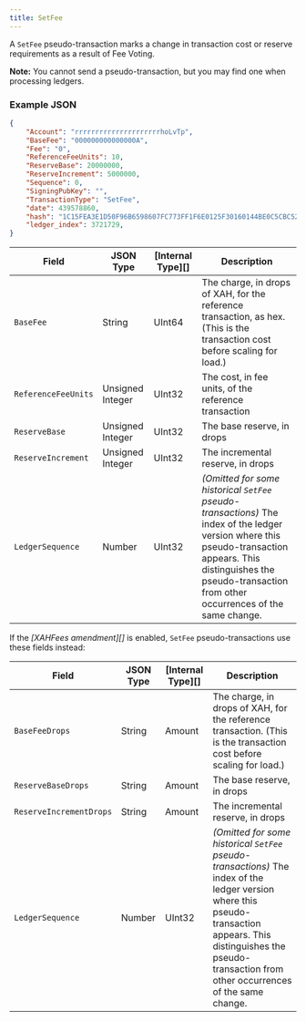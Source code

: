```yaml
---
title: SetFee
---
```

A `SetFee` pseudo-transaction marks a change in transaction cost or reserve requirements as a result of Fee Voting.

**Note:** You cannot send a pseudo-transaction, but you may find one when processing ledgers.

### Example JSON

```json
{
    "Account": "rrrrrrrrrrrrrrrrrrrrrhoLvTp",
    "BaseFee": "000000000000000A",
    "Fee": "0",
    "ReferenceFeeUnits": 10,
    "ReserveBase": 20000000,
    "ReserveIncrement": 5000000,
    "Sequence": 0,
    "SigningPubKey": "",
    "TransactionType": "SetFee",
    "date": 439578860,
    "hash": "1C15FEA3E1D50F96B6598607FC773FF1F6E0125F30160144BE0C5CBC52F5151B",
    "ledger_index": 3721729,
}
```

| Field               | JSON Type        | \[Internal Type]\[] | Description                                                                                                                                                                                                              |
| ------------------- | ---------------- | ------------------- | ------------------------------------------------------------------------------------------------------------------------------------------------------------------------------------------------------------------------ |
| `BaseFee`           | String           | UInt64              | The charge, in drops of XAH, for the reference transaction, as hex. (This is the transaction cost before scaling for load.)                                                                                              |
| `ReferenceFeeUnits` | Unsigned Integer | UInt32              | The cost, in fee units, of the reference transaction                                                                                                                                                                     |
| `ReserveBase`       | Unsigned Integer | UInt32              | The base reserve, in drops                                                                                                                                                                                               |
| `ReserveIncrement`  | Unsigned Integer | UInt32              | The incremental reserve, in drops                                                                                                                                                                                        |
| `LedgerSequence`    | Number           | UInt32              | _(Omitted for some historical `SetFee` pseudo-transactions)_ The index of the ledger version where this pseudo-transaction appears. This distinguishes the pseudo-transaction from other occurrences of the same change. |

If the _\[XAHFees amendment]\[]_ is enabled, `SetFee` pseudo-transactions use these fields instead:

| Field                   | JSON Type | \[Internal Type]\[] | Description                                                                                                                                                                                                              |
| ----------------------- | --------- | ------------------- | ------------------------------------------------------------------------------------------------------------------------------------------------------------------------------------------------------------------------ |
| `BaseFeeDrops`          | String    | Amount              | The charge, in drops of XAH, for the reference transaction. (This is the transaction cost before scaling for load.)                                                                                                      |
| `ReserveBaseDrops`      | String    | Amount              | The base reserve, in drops                                                                                                                                                                                               |
| `ReserveIncrementDrops` | String    | Amount              | The incremental reserve, in drops                                                                                                                                                                                        |
| `LedgerSequence`        | Number    | UInt32              | _(Omitted for some historical `SetFee` pseudo-transactions)_ The index of the ledger version where this pseudo-transaction appears. This distinguishes the pseudo-transaction from other occurrences of the same change. |
